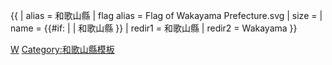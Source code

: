 {{ {{{1<noinclude>|country showdata</noinclude>}}}
| alias = 和歌山縣
| flag alias = Flag of Wakayama Prefecture.svg
| size = {{{size|}}}
| name = {{#if: {{{name|}}} | {{{name|}}} | 和歌山縣 }}
<noinclude>
| redir1 = 和歌山縣
| redir2 = Wakayama
</noinclude>
}}<noinclude>
[[Category:日本行政區劃資料模板|W]]
[[Category:和歌山縣模板]]
</noinclude>